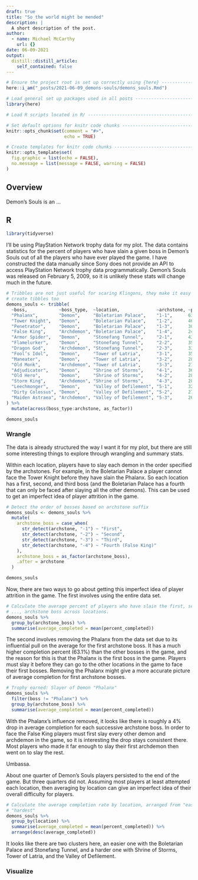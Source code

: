```yaml
---
draft: true
title: "So the world might be mended"
description: |
  A short description of the post.
author:
  - name: Michael McCarthy
    url: {}
date: 06-09-2021
output:
  distill::distill_article:
    self_contained: false
---
```


```r
# Ensure the project root is set up correctly using {here} --------------------
here::i_am("_posts/2021-06-09_demons-souls/demons_souls.Rmd")

# Load general set up packages used in all posts ------------------------------
library(here)

# Load R scripts located in R/ ------------------------------------------------

# Set default options for knitr code chunks -----------------------------------
knitr::opts_chunk$set(comment = "#>",
                      echo = TRUE)

# Create templates for knitr code chunks --------------------------------------
knitr::opts_template$set(
  fig.graphic = list(echo = FALSE),
  no.message = list(message = FALSE, warning = FALSE)
)
```

## Overview

Demon's Souls is an ...

## R

```r
library(tidyverse)
```

I'll be using PlayStation Network trophy data for my plot. The data contains statistics for the percent of players who have slain a given boss in Demon's Souls out of all the players who have ever played the game. I have constructed the data manually since Sony does not provide an API to access PlayStation Network trophy data programmatically. Demon's Souls was released on February 5, 2009, so it is unlikely these stats will change much in the future.

```r
# Tribbles are not just useful for scaring Klingons, they make it easy to
# create tibbles too
demons_souls <- tribble(
  ~boss,            ~boss_type,  ~location,              ~archstone, ~percent_completed,
  "Phalanx",        "Demon",     "Boletarian Palace",    "1-1",      63.1,               
  "Tower Knight",   "Demon",     "Boletarian Palace",    "1-2",      46.6,               
  "Penetrator",     "Demon",     "Boletarian Palace",    "1-3",      30.3,               
  "False King",     "Archdemon", "Boletarian Palace",    "1-4",      24.2,               
  "Armor Spider",   "Demon",     "Stonefang Tunnel",     "2-1",      43.9,               
  "Flamelurker",    "Demon",     "Stonefang Tunnel",     "2-2",      35.1,               
  "Dragon God",     "Archdemon", "Stonefang Tunnel",     "2-3",      33.1,               
  "Fool’s Idol",    "Demon",     "Tower of Latria",      "3-1",      35.7,               
  "Maneater",       "Demon",     "Tower of Latria",      "3-2",      28.7,               
  "Old Monk",       "Archdemon", "Tower of Latria",      "3-3",      27.7,               
  "Adjudicator",    "Demon",     "Shrine of Storms",     "4-1",      36.1,               
  "Old Hero",       "Demon",     "Shrine of Storms",     "4-2",      28.8,               
  "Storm King",     "Archdemon", "Shrine of Storms",     "4-3",      28.1,               
  "Leechmonger",    "Demon",     "Valley of Defilement", "5-1",      32.5,               
  "Dirty Colossus", "Demon",     "Valley of Defilement", "5-2",      27.2,               
  "Maiden Astraea", "Archdemon", "Valley of Defilement", "5-3",      26.6
) %>%
  mutate(across(boss_type:archstone, as_factor))

demons_souls
```

### Wrangle

The data is already structured the way I want it for my plot, but there are still some interesting things to explore through wrangling and summary stats.

Within each location, players have to slay each demon in the order specified by the archstones. For example, in the Boletarian Palace a player cannot face the Tower Knight before they have slain the Phalanx. So each location has a first, second, and third boss (and the Boletarian Palace has a fourth that can only be faced after slaying all the other demons). This can be used to get an imperfect idea of player attrition in the game.

```r
# Detect the order of bosses based on archstone suffix
demons_souls <- demons_souls %>%
  mutate(
    archstone_boss = case_when(
      str_detect(archstone, "-1") ~ "First",
      str_detect(archstone, "-2") ~ "Second",
      str_detect(archstone, "-3") ~ "Third",
      str_detect(archstone, "-4") ~ "Fourth (False King)"
    ),
    archstone_boss = as_factor(archstone_boss),
    .after = archstone
  )

demons_souls
```

Now, there are two ways to go about getting this imperfect idea of player attrition in the game. The first involves using the entire data set.

```r
# Calculate the average percent of players who have slain the first, second,
# ..., archstone boss across locations. 
demons_souls %>%
  group_by(archstone_boss) %>%
  summarise(average_completed = mean(percent_completed))
```

The second involves removing the Phalanx from the data set due to its influential pull on the average for the first archstone boss. It has a much higher completion percent (63.1%) than the other bosses in the game, and the reason for this is that the Phalanx is the first boss in the game. Players must slay it before they can go to the other locations in the game to face their first bosses. Removing the Phalanx might give a more accurate picture of average completion for first archstone bosses.

```r
# Trophy earned: Slayer of Demon "Phalanx"
demons_souls %>%
  filter(boss != "Phalanx") %>%
  group_by(archstone_boss) %>%
  summarise(average_completed = mean(percent_completed))
```

With the Phalanx's influence removed, it looks like there is roughly a 4% drop in average completion for each successive archstone boss. In order to face the False King players must first slay every other demon and archdemon in the game, so it is interesting the drop stays consistent there. Most players who made it far enough to slay their first archdemon then went on to slay the rest.

<aside>
Umbassa.
</aside>

About one quarter of Demon's Souls players persisted to the end of the game. But three quarters did not. Assuming most players at least attempted each location, then averaging by location can give an imperfect idea of their overall difficulty for players.

```r
# Calculate the average completion rate by location, arranged from "easiest" to
# "hardest"
demons_souls %>%
  group_by(location) %>%
  summarise(average_completed = mean(percent_completed)) %>%
  arrange(desc(average_completed))
```

It looks like there are two clusters here, an easier one with the Boletarian Palace and Stonefang Tunnel, and a harder one with Shrine of Storms, Tower of Latria, and the Valley of Defilement.

### Visualize
